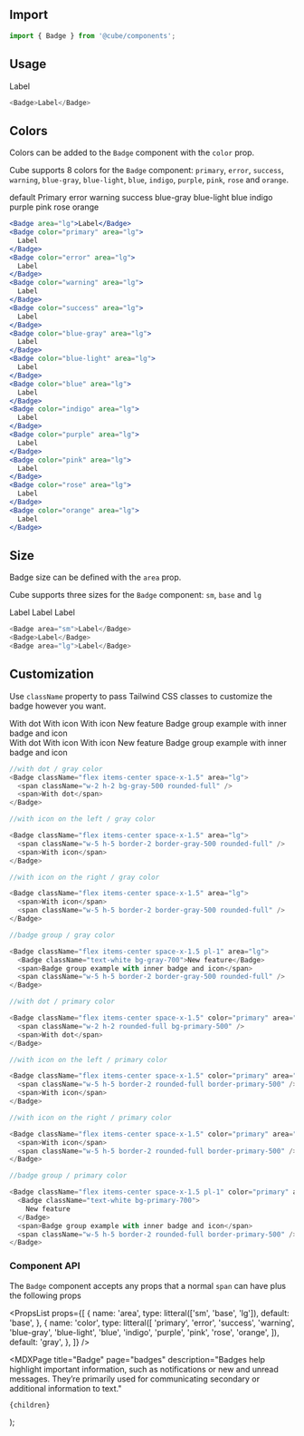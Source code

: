 


<Head>
  <title>Badge - Cube</title>
  <meta
    name="description"
    content="Badges help highlight important information, such as notifications or new and unread messages. They’re primarily used for communicating secondary or additional information to text."
  />
</Head>

## Import

```js
import { Badge } from '@cube/components';
```

## Usage

<Example>
  <Badge>Label</Badge>
</Example>

```js
<Badge>Label</Badge>
```

## Colors

Colors can be added to the `Badge` component with the `color` prop.

Cube supports 8 colors for the `Badge` component: `primary`, `error`, `success`, `warning`, `blue-gray`, `blue-light`, `blue`, `indigo`, `purple`, `pink`, `rose` and `orange`.

<Example>
  <Badge area="lg">default</Badge>
  <Badge color="primary" area="lg">
    Primary
  </Badge>
  <Badge color="error" area="lg">
    error
  </Badge>
  <Badge color="warning" area="lg">
    warning
  </Badge>

  <Badge color="success" area="lg">
    success
  </Badge>
  <Badge color="blue-gray" area="lg">
    blue-gray
  </Badge>
  <Badge color="blue-light" area="lg">
    blue-light
  </Badge>
  <Badge color="blue" area="lg">
    blue
  </Badge>
  <Badge color="indigo" area="lg">
    indigo
  </Badge>
  <Badge color="purple" area="lg">
    purple
  </Badge>
  <Badge color="pink" area="lg">
    pink
  </Badge>
  <Badge color="rose" area="lg">
    rose
  </Badge>
  <Badge color="orange" area="lg">
    orange
  </Badge>
</Example>

```jsx
<Badge area="lg">Label</Badge>
<Badge color="primary" area="lg">
  Label
</Badge>
<Badge color="error" area="lg">
  Label
</Badge>
<Badge color="warning" area="lg">
  Label
</Badge>
<Badge color="success" area="lg">
  Label
</Badge>
<Badge color="blue-gray" area="lg">
  Label
</Badge>
<Badge color="blue-light" area="lg">
  Label
</Badge>
<Badge color="blue" area="lg">
  Label
</Badge>
<Badge color="indigo" area="lg">
  Label
</Badge>
<Badge color="purple" area="lg">
  Label
</Badge>
<Badge color="pink" area="lg">
  Label
</Badge>
<Badge color="rose" area="lg">
  Label
</Badge>
<Badge color="orange" area="lg">
  Label
</Badge>
```

## Size

Badge size can be defined with the `area` prop.

Cube supports three sizes for the `Badge` component: `sm`, `base` and `lg`

<Example>
  <Badge area="sm">Label</Badge>
  <Badge>Label</Badge>
  <Badge area="lg">Label</Badge>
</Example>

```js
<Badge area="sm">Label</Badge>
<Badge>Label</Badge>
<Badge area="lg">Label</Badge>
```

## Customization

Use `className` property to pass Tailwind CSS classes to customize the badge however you want.

<Example>
  <div className="flex flex-col space-y-3">
    <div className="flex items-center space-x-3">
      <Badge className="flex items-center space-x-1.5" area="lg">
        <span className="w-2 h-2 bg-gray-500 rounded-full" />
        <span>With dot</span>
      </Badge>
      <Badge className="flex items-center space-x-1.5" area="lg">
        <span className="w-5 h-5 border-2 border-gray-500 rounded-full" />
        <span>With icon</span>
      </Badge>
      <Badge className="flex items-center space-x-1.5" area="lg">
        <span>With icon</span>
        <span className="w-5 h-5 border-2 border-gray-500 rounded-full" />
      </Badge>
      <Badge className="flex items-center space-x-1.5 pl-1" area="lg">
        <Badge className="text-white bg-gray-700">New feature</Badge>
        <span>Badge group example with inner badge and icon</span>
        <span className="w-5 h-5 border-2 border-gray-500 rounded-full" />
      </Badge>
    </div>
    <div className="flex items-center space-x-3">
      <Badge
        color="primary"
        className="flex items-center space-x-1.5"
        area="lg"
      >
        <span className="w-2 h-2 rounded-full bg-primary-500" />
        <span>With dot</span>
      </Badge>
      <Badge
        color="primary"
        className="flex items-center space-x-1.5"
        area="lg"
      >
        <span className="w-5 h-5 border-2 rounded-full border-primary-500" />
        <span>With icon</span>
      </Badge>
      <Badge
        color="primary"
        className="flex items-center space-x-1.5"
        area="lg"
      >
        <span>With icon</span>
        <span className="w-5 h-5 border-2 rounded-full border-primary-500" />
      </Badge>
      <Badge
        color="primary"
        className="flex items-center space-x-1.5 pl-1"
        area="lg"
      >
        <Badge className="text-white bg-primary-700">New feature</Badge>
        <span>Badge group example with inner badge and icon</span>
        <span className="w-5 h-5 border-2 rounded-full border-primary-500" />
      </Badge>
    </div>
  </div>
</Example>

```js
//with dot / gray color
<Badge className="flex items-center space-x-1.5" area="lg">
  <span className="w-2 h-2 bg-gray-500 rounded-full" />
  <span>With dot</span>
</Badge>

//with icon on the left / gray color

<Badge className="flex items-center space-x-1.5" area="lg">
  <span className="w-5 h-5 border-2 border-gray-500 rounded-full" />
  <span>With icon</span>
</Badge>

//with icon on the right / gray color

<Badge className="flex items-center space-x-1.5" area="lg">
  <span>With icon</span>
  <span className="w-5 h-5 border-2 border-gray-500 rounded-full" />
</Badge>

//badge group / gray color

<Badge className="flex items-center space-x-1.5 pl-1" area="lg">
  <Badge className="text-white bg-gray-700">New feature</Badge>
  <span>Badge group example with inner badge and icon</span>
  <span className="w-5 h-5 border-2 border-gray-500 rounded-full" />
</Badge>

//with dot / primary color

<Badge className="flex items-center space-x-1.5" color="primary" area="lg">
  <span className="w-2 h-2 rounded-full bg-primary-500" />
  <span>With dot</span>
</Badge>

//with icon on the left / primary color

<Badge className="flex items-center space-x-1.5" color="primary" area="lg">
  <span className="w-5 h-5 border-2 rounded-full border-primary-500" />
  <span>With icon</span>
</Badge>

//with icon on the right / primary color

<Badge className="flex items-center space-x-1.5" color="primary" area="lg">
  <span>With icon</span>
  <span className="w-5 h-5 border-2 rounded-full border-primary-500" />
</Badge>

//badge group / primary color

<Badge className="flex items-center space-x-1.5 pl-1" color="primary" area="lg">
  <Badge className="text-white bg-primary-700">
    New feature
  </Badge>
  <span>Badge group example with inner badge and icon</span>
  <span className="w-5 h-5 border-2 rounded-full border-primary-500" />
</Badge>
```

### Component API

The `Badge` component accepts any props that a normal `span` can have plus the following props

<PropsList
  props={[
    {
      name: 'area',
      type: litteral(['sm', 'base', 'lg']),
      default: 'base',
    },
    {
      name: 'color',
      type: litteral([
        'primary',
        'error',
        'success',
        'warning',
        'blue-gray',
        'blue-light',
        'blue',
        'indigo',
        'purple',
        'pink',
        'rose',
        'orange',
      ]),
      default: 'gray',
    },
  ]}
/>

  <MDXPage
    title="Badge"
    page="badges"
    description="Badges help highlight important information, such as notifications or new and unread messages. They’re primarily used for communicating secondary or additional information to text."
  >
    {children}
  </MDXPage>
);
